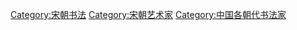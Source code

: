 {{Catnav|頁面分類|人物|各職業人物|书法家|中国书法家}}

[[Category:宋朝书法|Category:宋朝书法]]
[[Category:宋朝艺术家|Category:宋朝艺术家]]
[[Category:中国各朝代书法家|Category:中国各朝代书法家]]